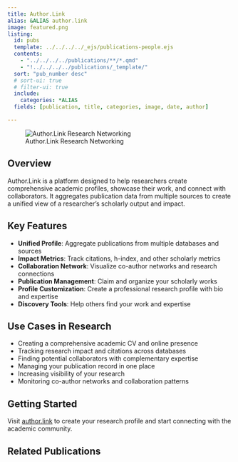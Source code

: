 ```yaml
---
title: Author.Link
alias: &ALIAS author.link
image: featured.png
listing:
  id: pubs
  template: ../../../../_ejs/publications-people.ejs 
  contents: 
    - "../../../../publications/**/*.qmd"
    - "!../../../../publications/_template/"
  sort: "pub_number desc"
  # sort-ui: true
  # filter-ui: true
  include:
    categories: *ALIAS
  fields: [publication, title, categories, image, date, author]

---
```


![Author.Link Research Networking](featured.jpg)

## Overview

Author.Link is a platform designed to help researchers create comprehensive academic profiles, showcase their work, and connect with collaborators. It aggregates publication data from multiple sources to create a unified view of a researcher's scholarly output and impact.

## Key Features

- **Unified Profile**: Aggregate publications from multiple databases and sources
- **Impact Metrics**: Track citations, h-index, and other scholarly metrics
- **Collaboration Network**: Visualize co-author networks and research connections
- **Publication Management**: Claim and organize your scholarly works
- **Profile Customization**: Create a professional research profile with bio and expertise
- **Discovery Tools**: Help others find your work and expertise

## Use Cases in Research

- Creating a comprehensive academic CV and online presence
- Tracking research impact and citations across databases
- Finding potential collaborators with complementary expertise
- Managing your publication record in one place
- Increasing visibility of your research
- Monitoring co-author networks and collaboration patterns

## Getting Started

Visit [author.link](https://author.link) to create your research profile and start connecting with the academic community.

## Related Publications

:::{#pubs}
:::